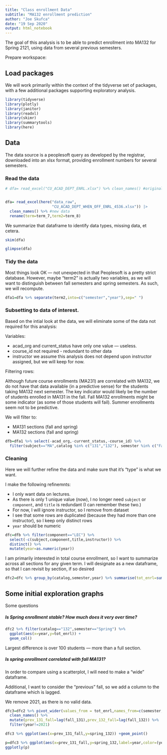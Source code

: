```yaml
---
title: "Class enrollment Data"
subtitle: "MA132 enrollment prediction"
author: "Joe Skufca"
date: "19 Sep 2020"
output: html_notebook
---
```


The goal of this analysis is to be able to predict enrollment into MA132 for Spring 2121, using data from several previous semesters.

Prepare workspace:

## Load packages

We will work primarily within the context of the tidyverse set of packages, with a few additional packages supporting exploratory analysis.

```r
library(tidyverse)
library(plotly)
library(janitor)
library(readxl)
library(skimr)
library(summarytools)
library(here)
```

## Data


The data source is a peoplesoft query as developed by the registrar, downloaded into an xlsx format, providing enrollment numbers for several semesters.

### Read the data

```r
# dfa= read_excel("CU_ACAD_DEPT_ENRL.xlsx") %>% clean_names() #original


dfa= read_excel(here("data_raw",
                     "CU_ACAD_DEPT_WHEN_OFF_ENRL_4536.xlsx")) |>
  clean_names() %>% #new data
  rename(term=term_7,term2=term_8)


```

We summarize that dataframe to identify data types, missing data, et cetera.

```r
skim(dfa)
```
```r
glimpse(dfa)
```
### Tidy the data

Most things look OK --- not unexpected in that Peoplesoft is a pretty strict database.  However, maybe "term2" is actually two variables, as we will want to distinguish between fall semesters and spring semesters.  As such, we will recompute.

```r
dfa1=dfa %>% separate(term2,into=c("semester","year"),sep=" ")
```

### Subsetting to data of interest.


Based on the intial look at the data, we will eliminate some of the data not required for this analysis:

Variables:

* acad_org and current_status have only one value --- useless.
* course_id  not required  - redundant to other data
* instructor   we assume this analysis does not depend upon instructor assigned, but we will keep for now.

Filtering rows:

Although future course enrollments (MA231) are correlated with MA132, we do not have that data available (in a predictive sense) for the students taking MA132 next semester.  The key indicator would likely be the number of students enrolled in MA131 in the fall.   Fall MA132 enrollments might be some indicator (as some of those students will fail).   Summer enrollments seem not to be predictive.

We will filter to:

* MA131 sections (fall and spring)
* MA132 sections (fall and spring)


```r
dfb=dfa1 %>% select(-acad_org,-current_status,-course_id) %>%  
  filter(subject=="MA",catalog %in% c("131","132"), semester %in% c("Fall","Spring"))
```

### Cleaning

Here we will further refine the data and make sure that it's "type" is what we want.

I make the following refinemnts:

* I only want data on lectures.
* As there is only 1 unique value (now), I no longer need `subject` or `component`, and `title` is redundant (I can remember these two.)
* For now, I will ignore instructor, so I remove from dataset
* I see that some rows are duplicated (because they had more than one instructor), so I keep only distinct rows
* `year` should be numeric

```r
dfc=dfb %>% filter(component=="LEC") %>%
  select(-c(subject,component,title,instructor)) %>%
  distinct() %>%
  mutate(year=as.numeric(year))
```

I am primarily interested in total course enrollment, so I want to summarize across all sections for any given term.  I will designate as a new dataframe, so that I can revisit by section, if so desired

```r
dfc2=dfc %>% group_by(catalog,semester,year) %>% summarise(tot_enrl=sum(tot_enrl))
```

## Some initial exploration graphs

Some questions

##### Is Spring enrollment stable?  How much does it very over time?

```r
dfc2 %>% filter(catalog=="132",semester=="Spring") %>% 
  ggplot(aes(x=year,y=tot_enrl)) +
  geom_col()
```

Largest difference is over 100 students --- more than a full section.

##### Is spring enrollment correlated with fall MA131?

In order to compare using a scatterplot, I will need to make a "wide" dataframe.

Additional, I want to consider the "previous" fall, so we add a column to the dataframe which is lagged.  

We remove 2021, as there is no valid data.

```r
dfc3=dfc2 %>% pivot_wider(values_from = tot_enrl,names_from=c(semester,catalog)) %>% 
  clean_names() %>%
  mutate(prev_131_fall=lag(fall_131),prev_132_fall=lag(fall_132)) %>% 
  filter(year!=2021)
```

```r
dfc3 %>% ggplot(aes(x=prev_131_fall,y=spring_132)) +geom_point()
```

```r
p=dfc3 %>% ggplot(aes(x=prev_131_fall,y=spring_132,label=year,color=(year<=2015))) +geom_point()
ggplotly(p)
```



